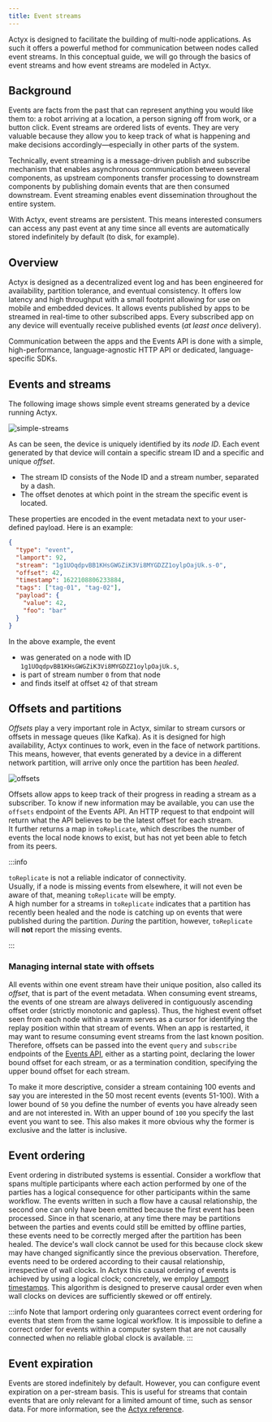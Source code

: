 ```yaml
---
title: Event streams
---
```


Actyx is designed to facilitate the building of multi-node applications.
As such it offers a powerful method for communication between nodes called event streams.
In this conceptual guide, we will go through the basics of event streams and how event streams are modeled in Actyx.

## Background

Events are facts from the past that can represent anything you would like them to: a robot arriving at a location, a person signing off from work, or a button click.
Event streams are ordered lists of events.
They are very valuable because they allow you to keep track of what is happening and make decisions accordingly—especially in other parts of the system.

Technically, event streaming is a message-driven publish and subscribe mechanism that enables asynchronous communication between several components, as upstream components transfer processing to downstream components by publishing domain events that are then consumed downstream.
Event streaming enables event dissemination throughout the entire system.

With Actyx, event streams are persistent.
This means interested consumers can access any past event at any time since all events are automatically stored indefinitely by default (to disk, for example).

## Overview

Actyx is designed as a decentralized event log and has been engineered for availability, partition tolerance, and eventual consistency.
It offers low latency and high throughput with a small footprint allowing for use on mobile and embedded devices.
It allows events published by apps to be streamed in real-time to other subscribed apps.
Every subscribed app on any device will eventually receive published events (_at least once_ delivery).

Communication between the apps and the Events API is done with a simple, high-performance, language-agnostic HTTP API or dedicated, language-specific SDKs.

## Events and streams

The following image shows simple event streams generated by a device running Actyx.

![simple-streams](../../static/images/conceptual/event-streams/simple-streams.png)

As can be seen, the device is uniquely identified by its _node ID_.
Each event generated by that device will contain a specific stream ID and a specific and unique _offset_.

- The stream ID consists of the Node ID and a stream number, separated by a dash.
- The offset denotes at which point in the stream the specific event is located.

These properties are encoded in the event metadata next to your user-defined payload.
Here is an example:

```json {4,5}
{
  "type": "event",
  "lamport": 92,
  "stream": "1g1UOqdpvBB1KHsGWGZiK3Vi8MYGDZZ1oylpOajUk.s-0",
  "offset": 42,
  "timestamp": 1622108806233884,
  "tags": ["tag-01", "tag-02"],
  "payload": {
    "value": 42,
    "foo": "bar"
  }
}
```

In the above example, the event

- was generated on a node with ID `1g1UOqdpvBB1KHsGWGZiK3Vi8MYGDZZ1oylpOajUk.s`,
- is part of stream number `0` from that node
- and finds itself at offset `42` of that stream

## Offsets and partitions

_Offsets_ play a very important role in Actyx, similar to stream cursors or offsets in message queues (like Kafka).
As it is designed for high availability, Actyx continues to work, even in the face of network partitions.
This means, however, that events generated by a device in a different network partition, will arrive only once the partition has been _healed_.

![offsets](../../static/images/conceptual/event-streams/offsets.png)

Offsets allow apps to keep track of their progress in reading a stream as a subscriber.
To know if new information may be available, you can use the `offsets` endpoint of the Events API.
An HTTP request to that endpoint will return what the API believes to be the latest offset for each stream.  
It further returns a map in `toReplicate`, which describes the number of events the local node knows to exist, but has not yet been able to fetch from its peers.

:::info

`toReplicate` is not a reliable indicator of connectivity.  
Usually, if a node is missing events from elsewhere, it will not even be aware of that, meaning `toReplicate` will be empty.  
A high number for a streams in `toReplicate` indicates that a partition has recently been healed and the node is catching up on events that were published during the partition.
_During_ the partition, however, `toReplicate` will **not** report the missing events.

:::

### Managing internal state with offsets

All events within one event stream have their unique position, also called its _offset_, that is part of the event metadata.
When consuming event streams, the events of one stream are always delivered in contiguously ascending offset order (strictly monotonic and gapless).
Thus, the highest event offset seen from each node within a swarm serves as a cursor for identifying the replay position within that stream of events.
When an app is restarted, it may want to resume consuming event streams from the last known position.
Therefore, offsets can be passed into the event `query` and `subscribe` endpoints of the [Events API](../reference/events-api.mdx), either as a starting point, declaring the lower bound offset for each stream, or as a termination condition, specifying the upper bound offset for each stream.

To make it more descriptive, consider a stream containing 100 events and say you are interested in the 50 most recent events (events 51-100).
With a lower bound of `50` you define the number of events you have already seen and are not interested in.
With an upper bound of `100` you specify the last event you want to see.
This also makes it more obvious why the former is exclusive and the latter is inclusive.

## Event ordering

Event ordering in distributed systems is essential.
Consider a workflow that spans multiple participants where each action performed by one of the parties has a logical consequence for other participants within the same workflow.
The events written in such a flow have a causal relationship, the second one can only have been emitted because the first event has been processed.
Since in that scenario, at any time there may be partitions between the parties and events could still be emitted by offline parties, these events need to be correctly merged after the partition has been healed.
The device's wall clock cannot be used for this because clock skew may have changed significantly since the previous observation.
Therefore, events need to be ordered according to their causal relationship, irrespective of wall clocks.
In Actyx this causal ordering of events is achieved by using a logical clock;
concretely, we employ [Lamport timestamps](https://lamport.azurewebsites.net/pubs/time-clocks.pdf).
This algorithm is designed to preserve causal order even when wall clocks on devices are sufficiently skewed or off entirely.

:::info
Note that lamport ordering only guarantees correct event ordering for events that stem from the same logical workflow.
It is impossible to define a correct order for events within a computer system that are not causally connected when no reliable global clock is available.
:::

## Event expiration

Events are stored indefinitely by default.
However, you can configure event expiration on a per-stream basis.
This is useful for streams that contain events that are only relevant for a limited amount of time, such as sensor data.
For more information, see the [Actyx reference](../reference/actyx.mdx#ephemeral-event-streams).
